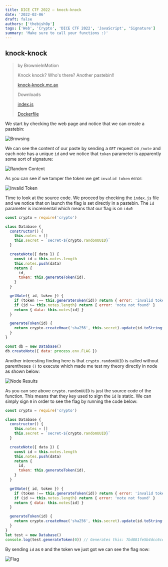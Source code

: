 ```yaml
---
title: DICE CTF 2022 – knock-knock
date: '2022-02-06'
draft: false
authors: ['thebish0p']
tags: ['Web', 'Crypto', 'DICE CTF 2022', 'JavaScript', 'Signature']
summary: 'Make sure to call your functions :)'
---
```


## knock-knock

> by BrownieInMotion
>
> Knock knock? Who's there? Another pastebin!!
>
> [knock-knock.mc.ax](knock-knock.mc.ax)
>
> Downloads
>
> [index.js](https://static.dicega.ng/uploads/d90311de33b98f393614654acad1e2f57ac87b0a309ee0548a5f9e8b18f70a8b/index.js)
>
> [Dockerfile](https://static.dicega.ng/uploads/6035c50d5bc8f1178f87aa6d16847cda0e611bdd68f72928f81f952ddef762c9/Dockerfile)

We start by checking the web page and notice that we can create a pastebin:

![Browsing](/static/images/dice-ctf-2022/knock/browsing.png)

We can see the content of our paste by sending a `GET` request on `/note` and each note has a unique `id` and we notice that `token` parameter is apparently some sort of signature:

![Random Content](/static/images/dice-ctf-2022/knock/random_content.png)

As you can see if we tamper the token we get `invalid token` error:

![Invalid Token](/static/images/dice-ctf-2022/knock/invalid_token.png)

Time to look at the source code. We proceed by checking the `index.js` file and we notice that on launch the flag is set directly in a pastebin.
The `id` parameter is incremental which means that our flag is on `id=0`

```javascript
const crypto = require('crypto')

class Database {
  constructor() {
    this.notes = []
    this.secret = `secret-${crypto.randomUUID}`
  }

  createNote({ data }) {
    const id = this.notes.length
    this.notes.push(data)
    return {
      id,
      token: this.generateToken(id),
    }
  }

  getNote({ id, token }) {
    if (token !== this.generateToken(id)) return { error: 'invalid token' }
    if (id >= this.notes.length) return { error: 'note not found' }
    return { data: this.notes[id] }
  }

  generateToken(id) {
    return crypto.createHmac('sha256', this.secret).update(id.toString()).digest('hex')
  }
}

const db = new Database()
db.createNote({ data: process.env.FLAG })
```

Another interesting finding here is that `crypto.randomUUID` is called without parentheses `()` to execute which made me test my theory directly in node as shown below:

![Node Results](/static/images/dice-ctf-2022/knock/node_results.png)

As you can see above `crypto.randomUUID` is just the source code of the function. This means that they key used to sign the `id` is static. We can simply sign `0` in order to see the flag by running the code below:

```javascript
const crypto = require('crypto')

class Database {
  constructor() {
    this.notes = []
    this.secret = `secret-${crypto.randomUUID}`
  }

  createNote({ data }) {
    const id = this.notes.length
    this.notes.push(data)
    return {
      id,
      token: this.generateToken(id),
    }
  }

  getNote({ id, token }) {
    if (token !== this.generateToken(id)) return { error: 'invalid token' }
    if (id >= this.notes.length) return { error: 'note not found' }
    return { data: this.notes[id] }
  }

  generateToken(id) {
    return crypto.createHmac('sha256', this.secret).update(id.toString()).digest('hex')
  }
}
let test = new Database()
console.log(test.generateToken(0)) // Generates this: 7bd881fe5b4dcc6cdafc3e86b4a70e07cfd12b821e09a81b976d451282f6e264
```

By sending `id` as `0` and the token we just got we can see the flag now:

![Flag](/static/images/dice-ctf-2022/knock/flag.png)
